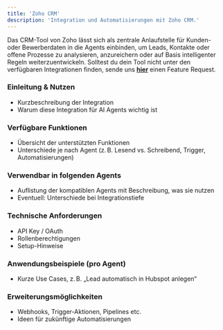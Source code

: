 ```yaml
---
title: 'Zoho CRM'
description: 'Integration und Automatisierungen mit Zoho CRM.'
---
```


Das CRM-Tool von Zoho lässt sich als zentrale Anlaufstelle für Kunden- oder Bewerberdaten in die Agents einbinden, um Leads, Kontakte oder offene Prozesse zu analysieren, anzureichern oder auf Basis intelligenter Regeln weiterzuentwickeln.
<Info>Solltest du dein Tool nicht unter den verfügbaren Integrationen finden, sende uns <a href="mailto:support@pzlr.ai">**hier**</a> einen Feature Request.</Info>

### Einleitung & Nutzen

- Kurzbeschreibung der Integration
- Warum diese Integration für AI Agents wichtig ist

### Verfügbare Funktionen

- Übersicht der unterstützten Funktionen
- Unterschiede je nach Agent (z. B. Lesend vs. Schreibend, Trigger, Automatisierungen)

### Verwendbar in folgenden Agents

- Auflistung der kompatiblen Agents mit Beschreibung, was sie nutzen
- Eventuell: Unterschiede bei Integrationstiefe

### Technische Anforderungen

- API Key / OAuth
- Rollenberechtigungen
- Setup-Hinweise

### Anwendungsbeispiele (pro Agent)

- Kurze Use Cases, z. B. „Lead automatisch in Hubspot anlegen“

### Erweiterungsmöglichkeiten

- Webhooks, Trigger-Aktionen, Pipelines etc.
- Ideen für zukünftige Automatisierungen